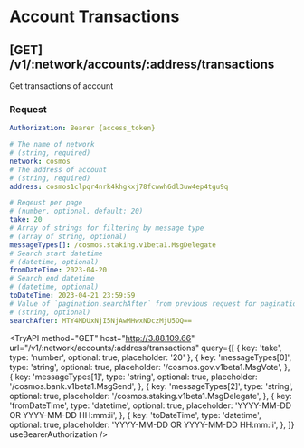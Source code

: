 
# Account Transactions

## [GET] /v1/:network/accounts/:address/transactions

Get transactions of account

### Request

```yaml filename="Headers"
Authorization: Bearer {access_token}
```

```yaml filename="Parameters"
# The name of network
# (string, required)
network: cosmos
# The address of account
# (string, required)
address: cosmos1clpqr4nrk4khgkxj78fcwwh6dl3uw4ep4tgu9q
```

```yaml filename="Queries"
# Reqeust per page
# (number, optional, default: 20)
take: 20
# Array of strings for filtering by message type
# (array of string, optional)
messageTypes[]: /cosmos.staking.v1beta1.MsgDelegate
# Search start datetime
# (datetime, optional)
fromDateTime: 2023-04-20
# Search end datetime
# (datetime, optional)
toDateTime: 2023-04-21 23:59:59
# Value of `pagination.searchAfter` from previous request for pagination
# (string, optional)
searchAfter: MTY4MDUxNjI5NjAwMHwxNDczMjU5OQ==
```

<TryAPI
  method="GET"
  host="http://3.88.109.66"
  url="/v1/:network/accounts/:address/transactions"
  query={[
    { key: 'take', type: 'number', optional: true, placeholder: '20' },
    {
      key: 'messageTypes[0]',
      type: 'string',
      optional: true,
      placeholder: '/cosmos.gov.v1beta1.MsgVote',
    },
    {
      key: 'messageTypes[1]',
      type: 'string',
      optional: true,
      placeholder: '/cosmos.bank.v1beta1.MsgSend',
    },
    {
      key: 'messageTypes[2]',
      type: 'string',
      optional: true,
      placeholder: '/cosmos.staking.v1beta1.MsgDelegate',
    },
    {
      key: 'fromDateTime',
      type: 'datetime',
      optional: true,
      placeholder: 'YYYY-MM-DD OR YYYY-MM-DD HH:mm:ii',
    },
    {
      key: 'toDateTime',
      type: 'datetime',
      optional: true,
      placeholder: 'YYYY-MM-DD OR YYYY-MM-DD HH:mm:ii',
    },
  ]}
  useBearerAuthorization
/>
